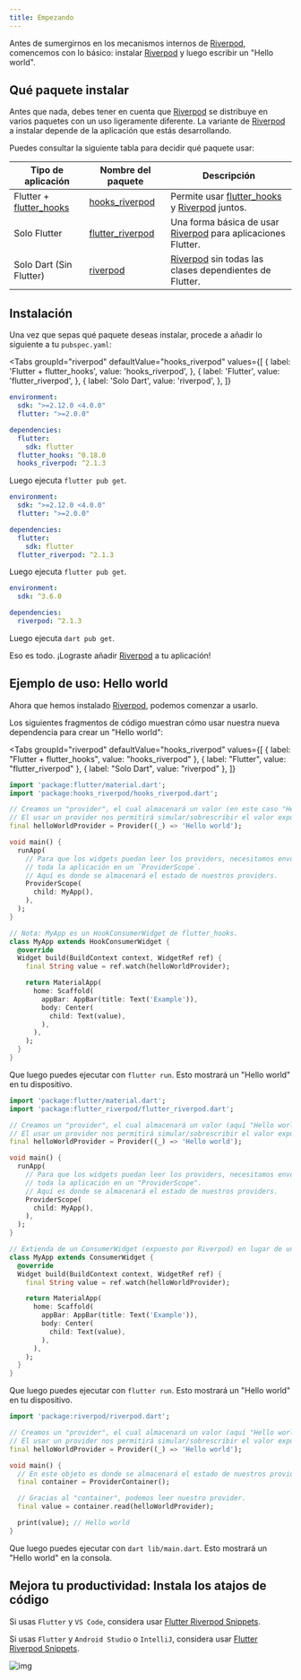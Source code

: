 ```yaml
---
title: Empezando
---
```



Antes de sumergirnos en los mecanismos internos de [Riverpod], comencemos con 
lo básico: instalar [Riverpod] y luego escribir un "Hello world".

## Qué paquete instalar

Antes que nada, debes tener en cuenta que [Riverpod] se distribuye en varios paquetes con un uso ligeramente diferente.
La variante de [Riverpod] a instalar depende de la aplicación que estás desarrollando.

Puedes consultar la siguiente tabla para decidir qué paquete usar:

| Tipo de aplicación             | Nombre del paquete                                                                 | Descripción                                                    |
| ------------------------------ | ---------------------------------------------------------------------------------- | -------------------------------------------------------------- |
| Flutter + [flutter_hooks]      | [hooks_riverpod]                                                                   | Permite usar [flutter_hooks] y [Riverpod] juntos.              |
| Solo Flutter                   | [flutter_riverpod]                                                                 | Una forma básica de usar [Riverpod] para aplicaciones Flutter. |
| Solo Dart (Sin Flutter)        | [riverpod](https://github.com/rrousselGit/riverpod/tree/master/packages/riverpod) | [Riverpod] sin todas las clases dependientes de Flutter.       |

## Instalación

Una vez que sepas qué paquete deseas instalar, procede a añadir lo siguiente a tu `pubspec.yaml`:

<Tabs
  groupId="riverpod"
  defaultValue="hooks_riverpod"
  values={[
    { label: 'Flutter + flutter_hooks', value: 'hooks_riverpod', },
    { label: 'Flutter', value: 'flutter_riverpod', },
    { label: 'Solo Dart', value: 'riverpod', },
  ]}
>
<TabItem value="hooks_riverpod">

```yaml title="pubspec.yaml"
environment:
  sdk: ">=2.12.0 <4.0.0"
  flutter: ">=2.0.0"

dependencies:
  flutter:
    sdk: flutter
  flutter_hooks: ^0.18.0
  hooks_riverpod: ^2.1.3
```

Luego ejecuta `flutter pub get`.

</TabItem>
<TabItem value="flutter_riverpod">

```yaml title="pubspec.yaml"
environment:
  sdk: ">=2.12.0 <4.0.0"
  flutter: ">=2.0.0"

dependencies:
  flutter:
    sdk: flutter
  flutter_riverpod: ^2.1.3
```

Luego ejecuta `flutter pub get`.

</TabItem>
<TabItem value="riverpod">

```yaml title="pubspec.yaml"
environment:
  sdk: ^3.6.0

dependencies:
  riverpod: ^2.1.3
```

Luego ejecuta `dart pub get`.

</TabItem>
</Tabs>

Eso es todo. ¡Lograste añadir [Riverpod] a tu aplicación!

## Ejemplo de uso: Hello world

Ahora que hemos instalado [Riverpod], podemos comenzar a usarlo.

Los siguientes fragmentos de código muestran cómo usar nuestra nueva dependencia para crear un "Hello world":

<Tabs
  groupId="riverpod"
  defaultValue="hooks_riverpod"
  values={[
    { label: "Flutter + flutter_hooks", value: "hooks_riverpod" },
    { label: "Flutter", value: "flutter_riverpod" },
    { label: "Solo Dart", value: "riverpod" },
  ]}
>
<TabItem value="hooks_riverpod">

```dart title="lib/main.dart"
import 'package:flutter/material.dart';
import 'package:hooks_riverpod/hooks_riverpod.dart';

// Creamos un "provider", el cual almacenará un valor (en este caso "Hello world").
// El usar un provider nos permitirá simular/sobrescribir el valor expuesto.
final helloWorldProvider = Provider((_) => 'Hello world');

void main() {
  runApp(
    // Para que los widgets puedan leer los providers, necesitamos envolver
    // toda la aplicación en un `ProviderScope`.
    // Aquí es donde se almacenará el estado de nuestros providers.
    ProviderScope(
      child: MyApp(),
    ),
  );
}

// Nota: MyApp es un HookConsumerWidget de flutter_hooks.
class MyApp extends HookConsumerWidget {
  @override
  Widget build(BuildContext context, WidgetRef ref) {
    final String value = ref.watch(helloWorldProvider);

    return MaterialApp(
      home: Scaffold(
        appBar: AppBar(title: Text('Example')),
        body: Center(
          child: Text(value),
        ),
      ),
    );
  }
}
```

Que luego puedes ejecutar con `flutter run`.
Esto mostrará un "Hello world" en tu dispositivo.

</TabItem>
<TabItem value="flutter_riverpod">

```dart title="lib/main.dart"
import 'package:flutter/material.dart';
import 'package:flutter_riverpod/flutter_riverpod.dart';

// Creamos un "provider", el cual almacenará un valor (aquí "Hello world").
// El usar un provider nos permitirá simular/sobrescribir el valor expuesto.
final helloWorldProvider = Provider((_) => 'Hello world');

void main() {
  runApp(
    // Para que los widgets puedan leer los providers, necesitamos envolver
    // toda la aplicación en un "ProviderScope".
    // Aquí es donde se almacenará el estado de nuestros providers.
    ProviderScope(
      child: MyApp(),
    ),
  );
}

// Extienda de un ConsumerWidget (expuesto por Riverpod) en lugar de un StatelessWidget.
class MyApp extends ConsumerWidget {
  @override
  Widget build(BuildContext context, WidgetRef ref) {
    final String value = ref.watch(helloWorldProvider);

    return MaterialApp(
      home: Scaffold(
        appBar: AppBar(title: Text('Example')),
        body: Center(
          child: Text(value),
        ),
      ),
    );
  }
}
```

Que luego puedes ejecutar con `flutter run`.
Esto mostrará un "Hello world" en tu dispositivo.

</TabItem>
<TabItem value="riverpod">

```dart title="lib/main.dart"
import 'package:riverpod/riverpod.dart';

// Creamos un "provider", el cual almacenará un valor (aquí "Hello world").
// El usar un provider nos permitirá simular/sobrescribir el valor expuesto.
final helloWorldProvider = Provider((_) => 'Hello world');

void main() {
  // En este objeto es donde se almacenará el estado de nuestros providers.
  final container = ProviderContainer();

  // Gracias al "container", podemos leer nuestro provider.
  final value = container.read(helloWorldProvider);

  print(value); // Hello world
}
```

Que luego puedes ejecutar con `dart lib/main.dart`.
Esto mostrará un "Hello world" en la consola.

</TabItem> 
</Tabs>

## Mejora tu productividad: Instala los atajos de código

Si usas `Flutter` y `VS Code`, considera usar [Flutter Riverpod Snippets](https://marketplace.visualstudio.com/items?itemName=robert-brunhage.flutter-riverpod-snippets).

Si usas `Flutter` y `Android Studio` o `IntelliJ`, considera usar [Flutter Riverpod Snippets](https://plugins.jetbrains.com/plugin/14641-flutter-riverpod-snippets).

![img](/img/snippets/greetingProvider.gif)

[riverpod]: https://github.com/rrousselgit/riverpod
[hooks_riverpod]: https://pub.dev/packages/hooks_riverpod
[flutter_riverpod]: https://pub.dev/packages/flutter_riverpod
[flutter_hooks]: https://github.com/rrousselGit/flutter_hooks
